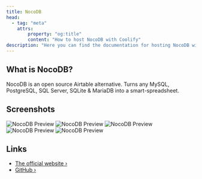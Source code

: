 ```yaml
---
title: NocoDB
head:
  - tag: "meta"
    attrs:
        property: "og:title"
        content: "How to host NocoDB with Coolify"
description: "Here you can find the documentation for hosting NocoDB with Coolify."
---
```



<Badge text="One-click setup." variant="note" size="large" />

## What is NocoDB?

NocoDB is an open source Airtable alternative. Turns any MySQL, PostgreSQL, SQL Server, SQLite & MariaDB into a smart-spreadsheet.

## Screenshots

![NocoDB Preview](../../../assets/images/services/nocodb1.png)
![NocoDB Preview](../../../assets/images/services/nocodb2.png)
![NocoDB Preview](../../../assets/images/services/nocodb3.png)
![NocoDB Preview](../../../assets/images/services/nocodb4.png)
![NocoDB Preview](../../../assets/images/services/nocodb5.png)

## Links

- [The official website ›](https://nocodb.com/)
- [GitHub ›](https://github.com/nocodb/nocodb)
